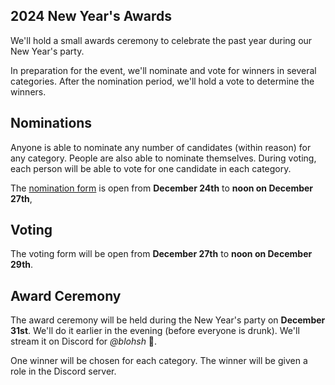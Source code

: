 
<Layout title="New Year's Awards">
<div class="grid justify-center dark:bg-black">
<article class="prose dark:prose-invert mt-10 mb-10 ml-5 mr-5">

# 2024 New Year's Awards

We'll hold a small awards ceremony to celebrate the past year during our New Year's party.

In preparation for the event, we'll nominate and vote for winners in several categories. After the nomination period, we'll hold a vote to determine the winners.

## Nominations

Anyone is able to nominate any number of candidates (within reason) for any category. People are also able to nominate themselves. During voting, each person will be able to vote for one candidate in each category.

The [nomination form](https://docs.google.com/forms/d/e/1FAIpQLSfHjJ4j-tEIF6ukT2EljWYwUsd4Xxv-p4Wo6TGJJvpZWcvzQw/viewform) is open from **December 24th** to **noon on December 27th**,

## Voting

The voting form will be open from **December 27th** to **noon on December 29th**.

## Award Ceremony

The award ceremony will be held during the New Year's party on **December 31st**. We'll do it earlier in the evening (before everyone is drunk). We'll stream it on Discord for _@blohsh_ 🦖.

One winner will be chosen for each category. The winner will be given a role in the Discord server.

</article>
</div>
</Layout>
